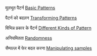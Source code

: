 मूलभूत पैटर्न [[Basic Patterns]]

पैटर्न को बदलन [[Transforming Patterns]]

विभिन्न प्रकार के पैटर्न [[Different Kinds of Pattern]]

अनियमितता [[Randomness]]

सैम्पल्ज़ में फेर बदल करना [[Manipulating samples]]